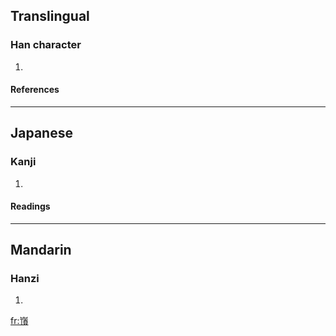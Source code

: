 ==Translingual==
===Han character===
{{Han char|rn=46|rad=山|as=11|sn=14|four=2228<sub>6</sub>|canj=山一弓金 (UMNC)}}
# {{defn|Han|sort=山11}}
====References====
{{Han ref|kx=0318.180|dkj=08401|hdz=10792.170|uh=5D7F|ud=23935|bh=E1B1|bd=57777}}
----
==Japanese==
===Kanji===
{{ja-kanji|grade=|rs=山11}}
# {{defn|Japanese}} 
====Readings====
{{ja-readings|on=[[てい]] (tei), [[ちょう]] (chō)|kun=}}
----
==Mandarin==
===Hanzi===
{{cmn-hanzi|pin=[[dǐng]] (ding3)|wg=ting<sup>3</sup>}}
# {{defn|Mandarin}}

[[fr:嵿]]